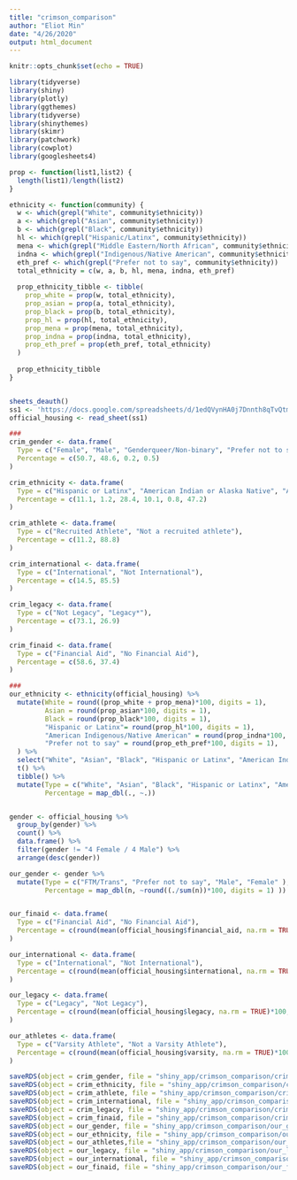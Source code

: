```yaml
---
title: "crimson_comparison"
author: "Eliot Min"
date: "4/26/2020"
output: html_document
---
```


```r
knitr::opts_chunk$set(echo = TRUE)

library(tidyverse)
library(shiny)
library(plotly)
library(ggthemes)
library(tidyverse)
library(shinythemes)
library(skimr)
library(patchwork)
library(cowplot)
library(googlesheets4)
```

```r


prop <- function(list1,list2) {
  length(list1)/length(list2)
}

ethnicity <- function(community) {
  w <- which(grepl("White", community$ethnicity))
  a <- which(grepl("Asian", community$ethnicity))
  b <- which(grepl("Black", community$ethnicity))
  hl <- which(grepl("Hispanic/Latinx", community$ethnicity))
  mena <- which(grepl("Middle Eastern/North African", community$ethnicity))
  indna <- which(grepl("Indigenous/Native American", community$ethnicity))
  eth_pref <- which(grepl("Prefer not to say", community$ethnicity))
  total_ethnicity = c(w, a, b, hl, mena, indna, eth_pref)
  
  prop_ethnicity_tibble <- tibble(
    prop_white = prop(w, total_ethnicity),
    prop_asian = prop(a, total_ethnicity),
    prop_black = prop(b, total_ethnicity),
    prop_hl = prop(hl, total_ethnicity),
    prop_mena = prop(mena, total_ethnicity),
    prop_indna = prop(indna, total_ethnicity),
    prop_eth_pref = prop(eth_pref, total_ethnicity)
  )
  
  prop_ethnicity_tibble
}


sheets_deauth()
ss1 <- 'https://docs.google.com/spreadsheets/d/1edQVynHA0j7Dnnth8qTvQtmS3ww768lyl4pyPC8XPoE/edit?usp=sharing'
official_housing <- read_sheet(ss1)

###
crim_gender <- data.frame(
  Type = c("Female", "Male", "Genderqueer/Non-binary", "Prefer not to say"),
  Percentage = c(50.7, 48.6, 0.2, 0.5)
)

crim_ethnicity <- data.frame(
  Type = c("Hispanic or Latinx", "American Indian or Alaska Native", "Asian or South Asian", "Black or African American", "Pacific Islander", "White"),
  Percentage = c(11.1, 1.2, 28.4, 10.1, 0.8, 47.2)
)

crim_athlete <- data.frame(
  Type = c("Recruited Athlete", "Not a recruited athlete"),
  Percentage = c(11.2, 88.8)
)

crim_international <- data.frame(
  Type = c("International", "Not International"),
  Percentage = c(14.5, 85.5)
)

crim_legacy <- data.frame(
  Type = c("Not Legacy", "Legacy*"),
  Percentage = c(73.1, 26.9)
)

crim_finaid <- data.frame(
  Type = c("Financial Aid", "No Financial Aid"),
  Percentage = c(58.6, 37.4)
)

###
our_ethnicity <- ethnicity(official_housing) %>%
  mutate(White = round((prop_white + prop_mena)*100, digits = 1),
         Asian = round(prop_asian*100, digits = 1),
         Black = round(prop_black*100, digits = 1),
         "Hispanic or Latinx"= round(prop_hl*100, digits = 1),
         "American Indigenous/Native American" = round(prop_indna*100, digits = 1),
         "Prefer not to say" = round(prop_eth_pref*100, digits = 1),
  ) %>%
  select("White", "Asian", "Black", "Hispanic or Latinx", "American Indigenous/Native American", "Prefer not to say") %>%
  t() %>%
  tibble() %>%
  mutate(Type = c("White", "Asian", "Black", "Hispanic or Latinx", "American Indigenous/Native American", "Prefer not to say"),
         Percentage = map_dbl(., ~.))


gender <- official_housing %>%
  group_by(gender) %>%
  count() %>%
  data.frame() %>%
  filter(gender != "4 Female / 4 Male") %>%
  arrange(desc(gender))

our_gender <- gender %>%
  mutate(Type = c("FTM/Trans", "Prefer not to say", "Male", "Female" ),
         Percentage = map_dbl(n, ~round((./sum(n))*100, digits = 1) ))


our_finaid <- data.frame(
  Type = c("Financial Aid", "No Financial Aid"),
  Percentage = c(round(mean(official_housing$financial_aid, na.rm = TRUE)*100, digits = 1), 100-round(mean(official_housing$financial_aid, na.rm = TRUE)*100, digits = 1))
)

our_international <- data.frame(
  Type = c("International", "Not International"),
  Percentage = c(round(mean(official_housing$international, na.rm = TRUE)*100, digits = 1), 100-round(mean(official_housing$international, na.rm = TRUE)*100, digits = 1))
)

our_legacy <- data.frame(
  Type = c("Legacy", "Not Legacy"),
  Percentage = c(round(mean(official_housing$legacy, na.rm = TRUE)*100, digits = 1), 100-round(mean(official_housing$legacy, na.rm = TRUE)*100, digits = 1))
)

our_athletes <- data.frame(
  Type = c("Varsity Athlete", "Not a Varsity Athlete"),
  Percentage = c(round(mean(official_housing$varsity, na.rm = TRUE)*100, digits = 1), 100-round(mean(official_housing$varsity, na.rm = TRUE)*100, digits = 1))
)

saveRDS(object = crim_gender, file = "shiny_app/crimson_comparison/crim_gender")
saveRDS(object = crim_ethnicity, file = "shiny_app/crimson_comparison/crim_ethnicity")
saveRDS(object = crim_athlete, file = "shiny_app/crimson_comparison/crim_athletes")
saveRDS(object = crim_international, file = "shiny_app/crimson_comparison/crim_international")
saveRDS(object = crim_legacy, file = "shiny_app/crimson_comparison/crim_legacy")
saveRDS(object = crim_finaid, file = "shiny_app/crimson_comparison/crim_finaid")
saveRDS(object = our_gender, file = "shiny_app/crimson_comparison/our_gender")
saveRDS(object = our_ethnicity, file = "shiny_app/crimson_comparison/our_ethnicity")
saveRDS(object = our_athletes,file = "shiny_app/crimson_comparison/our_athletes" )
saveRDS(object = our_legacy, file = "shiny_app/crimson_comparison/our_legacy")
saveRDS(object = our_international, file = "shiny_app/crimson_comparison/our_international")
saveRDS(object = our_finaid, file = "shiny_app/crimson_comparison/our_finaid")
```
